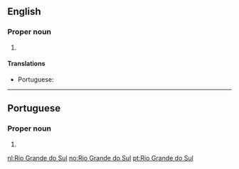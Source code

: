==English==
{{wikipedia}}

===Proper noun===
{{en-proper noun|head=[[Rio]] [[Grande]] [[do]] [[Sul]]}}

# {{place:Brazil/state|en|capital=Porto Alegre|region=Northeast Region}}

====Translations====
{{trans-top|state in southern Brazil}}
* Portuguese: {{t|pt|Rio Grande do Sul|m}}
{{trans-mid}}
{{trans-bottom}}

----

==Portuguese==

===Proper noun===
{{pt-proper noun|m}}

# {{place:Brazil/state|pt|capital=Porto Alegre|region=Northeast Region}}

[[nl:Rio Grande do Sul]]
[[no:Rio Grande do Sul]]
[[pt:Rio Grande do Sul]]